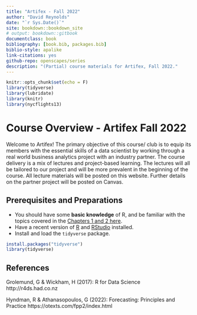 ```yaml
--- 
title: "Artifex - Fall 2022"
author: "David Reynolds"
date: "`r Sys.Date()`"
site: bookdown::bookdown_site
# output: bookdown::gitbook
documentclass: book
bibliography: [book.bib, packages.bib]
biblio-style: apalike
link-citations: yes
github-repo: openscapes/series
description: "(Partial) course materials for Artifex, Fall 2022."
---
```


```r
knitr::opts_chunk$set(echo = F)
library(tidyverse)
library(lubridate)
library(knitr)
library(nycflights13)
```

# Course Overview - Artifex Fall 2022 {-}

Welcome to Artifex! The primary objective of this course/ club is to equip its members with the essential skills of a data scientist by working through a real world business analytics project with an industry partner. The course delivery is a mix of lectures and project-based learning. The lectures will all be tailored to our project and will be more prevalent in the beginning of the course. All lecture materials will be posted on this website. Further details on the partner project will be posted on Canvas.

## Prerequisites and Preparations {-}

- You should have some **basic knowledge** of R, and be familiar with the topics covered in the [Chapters 1 and 2 here](https://cengel.github.io/R-intro/).
- Have a recent version of [R](https://cran.r-project.org/) and [RStudio](https://www.rstudio.com/) installed. 
- Install and load the `tidyverse` package.

```r
install.packages("tidyverse")  
library(tidyverse)
```


## References {-}

Grolemund, G & Wickham, H (2017): R for Data Science http://r4ds.had.co.nz

Hyndman, R & Athanasopoulos, G (2022): Forecasting: Principles and Practice https://otexts.com/fpp2/index.html

